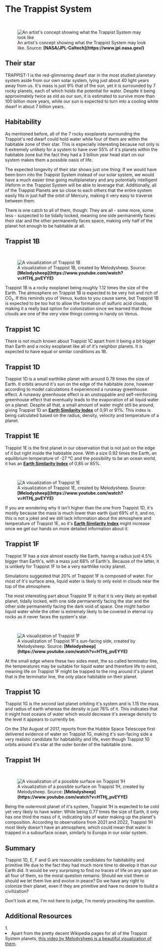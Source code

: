 
# The Trappist System

<ReadingTime />

<br/>
<figure>
<Image src={require(".//../../../resources/images/trappist.png")} alt="An artist's concept showing what the Trappist System may look like" />
<figcaption style={{ color: "rgb(156, 156, 156)", fontSize: "14px", marginTop: "2px" }}>An artist's concept showing what the Trappist System may look like. Source: <strong>[NASA/JPL-Caltech](https://www.jpl.nasa.gov/)</strong></figcaption>
</figure>

## Their star
TRAPPIST-1 is the red-glimmering dwarf star in the most studied planetary system aside from our own solar system, lying just about 40 light years away from us. It's mass is just 9% that of the sun, yet it is surrounded by 7 rocky planets, each of which holds the potential for water. Despite it being approximately twice as old as our sun, it is estimated to survive more than 100 billion more years, while our sun is expected to turn into a cooling white dwarf in about 7 billion years.

## Habitability
As mentioned before, all of the 7 rocky exoplanets surrounding the Trappist's red dwarf could hold water while four of them are within the habitable zone of their star. This is especially interesting because not only is it extremely unlikely for a system to have over 55% of it's planets within the habitable zone but the fact they had a 3 billion year head start on our system makes them a possible oasis of life. 

The expected longevity of their star shows just one thing: If we would have been born into the Trappist System instead of our solar system, we would have a much easier time going multiplanetary and any potentially intelligent lifeform in the Trappist System will be able to leverage that. Additionally, all of the Trappist Planets are so close to each others that the entire system easily fits in just half the orbit of Mercury, making it very easy to traverse between them. 

There is one catch to all of them, though: They are all -  some more, some less - suspected to be tidally locked, meaning one side permanently faces their star and the other permanently faces space, making only half of the planet hot enough to be habitable at all.

## Trappist 1B

<br/>
<figure>
<Image src={require(".//../../../resources/images/trappist1b.png")} alt="A visualization of Trappist 1B" />
<figcaption style={{ color: "rgb(156, 156, 156)", fontSize: "14px", marginTop: "2px" }}>A visualization of Trappist 1B, created by Melodysheep. Source: <strong>[Melodysheep](https://www.youtube.com/watch?v=HTHj_pvEYYE)</strong></figcaption>
</figure>

Trappist 1B is a rocky exoplanet being roughly 1.12 times the size of the Earth. The atmosphere on Trappist 1B is expected to be very hot and rich of CO₂. If this reminds you of Venus, kudos to you cause same, but Trappist 1B is expected to be too hot to allow the formation of sulfuric acid clouds, making it a really bad option for colonization since we learned that those clouds are one of the very view things coming in handy on Venus.

## Trappist 1C
There is not much known about Trappist 1C apart from it being a bit bigger than Earth and a rocky exoplanet like all of it's neighbor planets. It is expected to have equal or similar conditions as 1B.

## Trappist 1D
Trappist 1D is a small earthlike planet with around 0.78 times the size of Earth. It orbits around it's sun on the edge of the habitable zone, however according to model calculations it experienced a runaway greenhouse effect. A runaway greenhouse effect is an unstoppable and self-reinforcing greenhouse effect that eventually leads to the evaporation of all liquid water on a planet. Despite all that, a small amount of water might still be around, giving Trappist 1D an <strong>[Earth Similarity Index](https://de.wikipedia.org/wiki/Earth_Similarity_Index)</strong> of 0,91 or 91%. This index is being calculated based on the radius, density, velocity and temperature of a planet.

## Trappist 1E
Trappist 1E is the first planet in our observation that is not just on the edge of it but right inside the habitable zone. With a size 0.92 times the Earth, an equilibrium temperature of -27 °C and the possibility to be an ocean world, it has an <strong>[Earth Similarity Index](https://de.wikipedia.org/wiki/Earth_Similarity_Index)</strong> of 0,85 or 85%. 

<br/>
<figure>
<Image src={require(".//../../../resources/images/trappist1e.png")} alt="A visualization of Trappist 1E" />
<figcaption style={{ color: "rgb(156, 156, 156)", fontSize: "14px", marginTop: "2px" }}>A visualization of Trappist 1E, created by Melodysheep. Source: <strong>[Melodysheep](https://www.youtube.com/watch?v=HTHj_pvEYYE)</strong></figcaption>
</figure>

If you are wondering why it isn't higher than the one from Trappist 1D, it's mostly because the mass is much lower than earth (just 69% of it, and no, this is not a joke) and we still lack information about the atmosphere and temperature of Trappist 1E, so it's <strong>[Earth Similarity Index](https://de.wikipedia.org/wiki/Earth_Similarity_Index)</strong> might increase once we get our hands on more detailed information about it.

## Trappist 1F
Trappist 1F has a size almost exactly like Earth, having a radius just 4.5% bigger than Earth's, with a mass just 68% of Earth's. Because of the latter, it is unlikely for Trappist 1F to be a very earthlike rocky planet.

Simulations suggested that 20% of Trappist 1F is composed of water. For most of it's surface area, liquid water is likely to only exist in clouds near the top of the atmosphere.

The most interesting part about Trappist 1F is that it is very likely an eyeball planet, tidally locked, with one side permanently facing the star and the other side permanently facing the dark void of space. One might harbor liquid water while the other is extremely likely to be covered in eternal icy rocks as it never faces the system's star.

<br/>
<figure>
<Image src={require(".//../../../resources/images/hero5.png")} alt="A visualization of Trappist 1F" />
<figcaption style={{ color: "rgb(156, 156, 156)", fontSize: "14px", marginTop: "2px" }}>A visualization of Trappist 1F's sun-facing side, created by Melodysheep. Source: <strong>[Melodysheep](https://www.youtube.com/watch?v=HTHj_pvEYYE)</strong></figcaption>
</figure>

At the small edge where these two sides meet, the so called terminator line, the temperatures may be suitable for liquid water and therefore life to exist, meaning life on Trappist 1F might be trapped to the ring around it's planet that is the terminator line, the only place habitable on their planet.

## Trappist 1G
Trappist 1G is the second last planet orbiting it's system and is 1.15 the mass and radius of earth whereas the density is just 76% of it. This indicates that it might host oceans of water which would decrease it's average density to the level it appears to currently be. 

On the 31st August of 2017, reports from the Hubble Space Telescope first delivered evidence of water on Trappist 1G, making it's sun-facing side a very realistic candidate for habitability and life, even though Trappist 1G orbits around it's star at the outer border of the habitable zone.

## Trappist 1H

<br/>
<figure>
<Image src={require(".//../../../resources/images/hero15.png")} alt="A visualization of a possible surface on Trappist 1H" />
<figcaption style={{ color: "rgb(156, 156, 156)", fontSize: "14px", marginTop: "2px" }}>A visualization of a possible surface on Trappist 1H, created by Melodysheep. Source: <strong>[Melodysheep](https://www.youtube.com/watch?v=HTHj_pvEYYE)</strong></figcaption>
</figure>

Being the outermost planet of it's system, Trappist 1H is expected to be cold yet very likely to have water: While being 0.77 times the size of Earth, it only has one third the mass of it, indicating lots of water making up the planet's composition. According to observations from 2021 and 2022, Trappist 1H most likely doesn't have an atmosphere, which could mean that water is trapped in a subsurface ocean, similarly to Europa in our solar system.

## Summary
Trappist 1D, E, F and G are reasonable candidates for habitability and primitive life due to the fact they had much more time to develop it than our Earth did. It would be very surprising to find no traces of life on any spot on all four of them, so the moral question remains: Should we visit them or should we let them live and evolve in peace? Do we have any right to colonize their planet, even if they are primitive and have no desire to build a civilization?

Don't look at me, I'm not here to judge, I'm merely provoking the question.


## Additional Resources
<AdditionalResources>
  <div>
    <span>1. </span><li>Apart from the pretty decent Wikipedia pages for all of the Trappist System planets, <a href="https://youtu.be/HTHj_pvEYYE?t=586" target="_blank">this video by Melodysheep is a beautiful visualization of them</a>.</li>
  </div>
</AdditionalResources>


<Analytics />